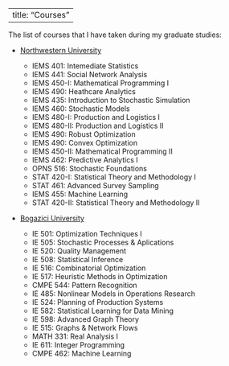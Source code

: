 
---
title: "Courses"
---

The list of courses that I have taken during my graduate studies:

* [Northwestern University](https://www.mccormick.northwestern.edu/industrial/)

    + IEMS 401: Intemediate Statistics
    + IEMS 441: Social Network Analysis
    + IEMS 450-I: Mathematical Programming I
    + IEMS 490: Heathcare Analytics
    + IEMS 435: Introduction to Stochastic Simulation
    + IEMS 460: Stochastic Models
    + IEMS 480-I: Production and Logistics I
    + IEMS 480-II: Production and Logistics II
    + IEMS 490: Robust Optimization
    + IEMS 490: Convex Optimization
    + IEMS 450-II: Mathematical Programming II
    + IEMS 462: Predictive Analytics I
    + OPNS 516: Stochastic Foundations
    + STAT 420-I: Statistical Theory and Methodology I
    + STAT 461: Advanced Survey Sampling
    + IEMS 455: Machine Learning
    + STAT 420-II: Statistical Theory and Methodology II

* [Bogazici University](http://www.ie.boun.edu.tr)

    + IE 501: Optimization Techniques I
    + IE 505: Stochastic Processes & Aplications
    + IE 520: Quality Management
    + IE 508: Statistical Inference
    + IE 516: Combinatorial Optimization
    + IE 517: Heuristic Methods in Optimization
    + CMPE 544: Pattern Recognition
    + IE 485: Nonlinear Models in Operations Research
    + IE 524: Planning of Production Systems
    + IE 582: Statistical Learning for Data Mining
    + IE 598: Advanced Graph Theory
    + IE 515: Graphs & Network Flows
    + MATH 331: Real Analysis I
    + IE 611: Integer Programming
    + CMPE 462: Machine Learning